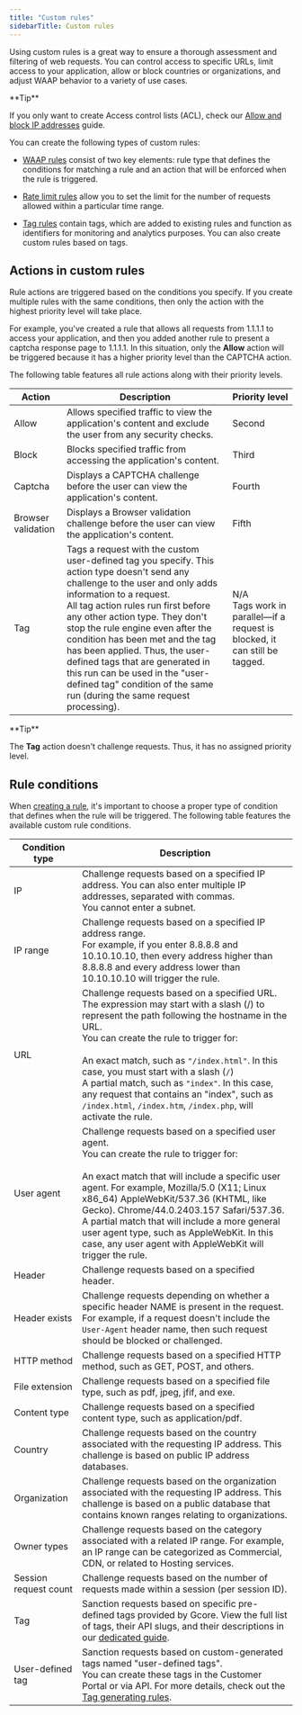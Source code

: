 ---
title: "Custom rules"
sidebarTitle: Custom rules
---

Using custom rules is a great way to ensure a thorough assessment and filtering of web requests. You can control access to specific URLs, limit access to your application, allow or block countries or organizations, and adjust WAAP behavior to a variety of use cases. 

<Tip>
**Tip**

If you only want to create Access control lists (ACL), check our [Allow and block IP addresses](/waap/ip-security/allow-and-block-ip-addresses) guide.
</Tip>

You can create the following types of custom rules: 

  * [WAAP rules](/waap/waap-rules/custom-rules/create-and-manage-custom-rules#create-custom-waap-rules) consist of two key elements: rule type that defines the conditions for matching a rule and an action that will be enforced when the rule is triggered. 

  * [Rate limit rules](/waap/waap-rules/custom-rules/create-and-manage-custom-rules#create-custom-rate-limit-rules) allow you to set the limit for the number of requests allowed within a particular time range. 

  * [Tag rules](/waap/waap-rules/custom-rules/tag-rules) contain tags, which are added to existing rules and function as identifiers for monitoring and analytics purposes. You can also create custom rules based on tags.




## Actions in custom rules

Rule actions are triggered based on the conditions you specify. If you create multiple rules with the same conditions, then only the action with the highest priority level will take place. 

For example, you've created a rule that allows all requests from 1.1.1.1 to access your application, and then you added another rule to present a captcha response page to 1.1.1.1. In this situation, only the **Allow** action will be triggered because it has a higher priority level than the CAPTCHA action. 

The following table features all rule actions along with their priority levels. 

**Action** | **Description** | **Priority level**  
---|---|---  
Allow | Allows specified traffic to view the application's content and exclude the user from any security checks. | Second  
Block | Blocks specified traffic from accessing the application's content. | Third  
Captcha | Displays a CAPTCHA challenge before the user can view the application's content. | Fourth  
Browser validation | Displays a Browser validation challenge before the user can view the application's content. | Fifth  
Tag | Tags a request with the custom user-defined tag you specify. This action type doesn't send any challenge to the user and only adds information to a request. <br/>All tag action rules run first before any other action type. They don't stop the rule engine even after the condition has been met and the tag has been applied. Thus, the user-defined tags that are generated in this run can be used in the "user-defined tag" condition of the same run (during the same request processing). | N/A  <br/>Tags work in parallel—if a request is blocked, it can still be tagged.  

<Tip>
**Tip**

The **Tag** action doesn't challenge requests. Thus, it has no assigned priority level.
</Tip>

## Rule conditions

When [creating a rule](/waap/waap-rules/custom-rules/create-and-manage-custom-rules), it's important to choose a proper type of condition that defines when the rule will be triggered. The following table features the available custom rule conditions.

| Condition type         | Description                                                                                                                                                                                                                                                                                                                                                                                                                                                                                             |
|------------------------|---------------------------------------------------------------------------------------------------------------------------------------------------------------------------------------------------------------------------------------------------------------------------------------------------------------------------------------------------------------------------------------------------------------------------------------------------------------------------------------------------------|
| IP                     | Challenge requests based on a specified IP address. You can also enter multiple IP addresses, separated with commas.<br/>You cannot enter a subnet.                                                                                                                                                                                                                                                                                                                                                     |
| IP range               | Challenge requests based on a specified IP address range.<br/>For example, if you enter 8.8.8.8 and 10.10.10.10, then every address higher than 8.8.8.8 and every address lower than 10.10.10.10 will trigger the rule.                                                                                                                                                                                                                                         |
| URL                    | Challenge requests based on a specified URL.<br/>The expression may start with a slash (/) to represent the path following the hostname in the URL.<br/>You can create the rule to trigger for:<br/><br/>An exact match, such as `"/index.html"`. In this case, you must start with a slash (`/`)<br/>A partial match, such as `"index"`. In this case, any request that contains an "index", such as `/index.html`, `/index.htm`, `/index.php`, will activate the rule.                                      |
| User agent             | Challenge requests based on a specified user agent.<br/>You can create the rule to trigger for:<br/><br/>An exact match that will include a specific user agent. For example, Mozilla/5.0 (X11; Linux x86_64) AppleWebKit/537.36 (KHTML, like Gecko). Chrome/44.0.2403.157 Safari/537.36.<br/>A partial match that will include a more general user agent type, such as AppleWebKit. In this case, any user agent with AppleWebKit will trigger the rule.                             |
| Header                 | Challenge requests based on a specified header.                                                                                                                                                                                                                                                                                                                                                                                                                                                          |
| Header exists          | Challenge requests depending on whether a specific header NAME is present in the request. For example, if a request doesn't include the `User-Agent` header name, then such request should be blocked or challenged.                                                                                                                                                                                                                                            |
| HTTP method            | Challenge requests based on a specified HTTP method, such as GET, POST, and others.                                                                                                                                                                                                                                                                                                                                                                                                                      |
| File extension         | Challenge requests based on a specified file type, such as pdf, jpeg, jfif, and exe.                                                                                                                                                                                                                                                                                                                                                                                                                     |
| Content type           | Challenge requests based on a specified content type, such as application/pdf.                                                                                                                                                                                                                                                                                                                                                                                                                           |
| Country                | Challenge requests based on the country associated with the requesting IP address. This challenge is based on public IP address databases.                                                                                                                                                                                                                                                                                                                                                               |
| Organization           | Challenge requests based on the organization associated with the requesting IP address. This challenge is based on a public database that contains known ranges relating to organizations.                                                                                                                                                                                                                                                                                                             |
| Owner types            | Challenge requests based on the category associated with a related IP range. For example, an IP range can be categorized as Commercial, CDN, or related to Hosting services.                                                                                                                                                                                                                                                                                                                           |
| Session request count  | Challenge requests based on the number of requests made within a session (per session ID).                                                                                                                                                                                                                                                                                                                                                                                                               |
| Tag                    | Sanction requests based on specific pre-defined tags provided by Gcore. View the full list of tags, their API slugs, and their descriptions in our [dedicated guide](/waap/waap-rules/custom-rules/tag-rules/predefined-tags).                                                                                                                                                                                                                                                   |
| User-defined tag       | Sanction requests based on custom-generated tags named "user-defined tags".<br/>You can create these tags in the Customer Portal or via API. For more details, check out the [Tag generating rules](/waap/waap-rules/custom-rules/tag-rules#tag-generating-rules).                                                                                                                                                                                                               |
